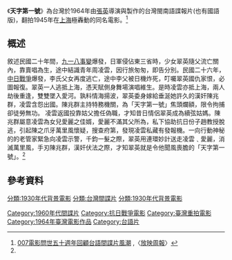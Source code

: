 {{Infobox Film
|  name               = 天字第一號
|  original_name      = 
|  image              = 
|  caption            = 
|  director           = [[張英_(導演)|張英]] 
|  producer_2         = 張英
|  writer             = [[杜雲之|杜雲之]]
|  starring           = [[白虹_(1939年)|白虹]]<br />[[柳青_(演员)|柳青]]<br />[[柯俊雄|柯俊雄]]
|  music              = 
|  cinematography     = 
|  editing            = 
|  production_company = [[萬壽影業公司|萬壽影業公司]]
|  distributor        = 
|  released           = {{TWN}}：{{film date|1964}}<ref name="multiple"> [http://web.ctfa.org.tw/ipac20/ipac.jsp?session=141H487VU6644.107802&profile=ctfa&uri=full=1100001@!20764@!0&ri=1&aspect=basic_search&menu=search&source=192.168.1.3@!ctfa&ipp=20&staffonly=&term=%E5%A4%A9%E5%AD%97%E7%AC%AC%E4%B8%80%E8%99%9F&index=TW&uindex=&aspect=basic_search&menu=search&ri=1, 國家電影館館藏查詢-天字第一號] {{webarchive|url=https://web.archive.org/web/20141006091330/http://web.ctfa.org.tw/ipac20/ipac.jsp?session=141H487VU6644.107802&profile=ctfa&uri=full=1100001@!20764@!0&ri=1&aspect=basic_search&menu=search&source=192.168.1.3@!ctfa&ipp=20&staffonly=&term=%E5%A4%A9%E5%AD%97%E7%AC%AC%E4%B8%80%E8%99%9F&index=TW&uindex=&aspect=basic_search&menu=search&ri=1, |date=2014-10-06 }}, </ref>
|  runtime            = 102 分鐘
|  country            = {{台灣電影產地}}
|  language           = 台灣閩南語(也有[[國語|國語]]版)
|  awards             = 
|  amg_id             = 
|  imdb_id            = 
}}

《'''天字第一號'''》為台灣於1964年由[[張英_(導演)|張英]]導演與製作的台灣閩南語諜報片(也有國語版)，翻拍1945年在[[上海|上海]]極轟動的同名電影。<ref>[http://www.funscreen.com.tw/fan.asp?F_No=1034 007電影問世五十週年回顧台語間諜片風潮] {{Wayback|url=http://www.funscreen.com.tw/fan.asp?F_No=1034 |date=20190119120956 }},〈[[放映周報|放映周報]]〉</ref>

==概述==
敘述民國二十年間，[[九一八事變|九一八事變]]爆發，日軍侵佔東三省時，少女翠英隨父流亡關內，靠賣唱為生，途中結識青年周凌雲，因行旅匆匆，即告分別。民國二十六年，[[中国抗日战争|中日戰爭]]爆發，李氏父女再度逃亡，途中李父被日機炸死，叮囑翠英國仇家恨，必圖報復。翠英一人逃抵上海，憑天賦側身舞場演唱維生。是時凌雲亦抵上海，兩人劫後重逢，雙雙墜入愛河。孰料情海揚波，翠英委身嫁給垂涎她許久的漢奸陳兆群，凌雲含怨出國。陳兆群主持特務機關，為「天字第一號」焦頭爛額，限令拘捕卻徒勞無功。
凌雲返國投靠姑父擔任偽職，才知昔日情侶翠英成為續弦姑媽。陳兆群屬意凌雲為女兒愛麗之佳婿，愛麗不滿其父所為，私下協助抗日份子趙教授脫逃，引起陳之爪牙萬里風懷疑，搜查府第，發現凌雲私藏有發報機。一向行動神秘的的老管家緊急向凌雲示警，千鈞一髮之際，翠英用連環妙計送走凌雲﹑愛麗，消滅萬里風，手刃陳兆群，漢奸伏法之際，才知翠英就是令他聞風喪膽的「天字第一號」。<ref name="multiple" />

==參考資料==
<references/>

[[Category:1960年代間諜片|Category:1960年代間諜片]]
[[Category:抗日戰爭電影|Category:抗日戰爭電影]]
[[Category:臺灣重拍電影|Category:臺灣重拍電影]]
[[Category:1964年臺灣電影作品|Category:1964年臺灣電影作品]]
[[分類:1930年代背景電影|分類:1930年代背景電影]]
[[分類:台灣間諜片|分類:台灣間諜片]]
[[分類:1930年代背景電影|分類:1930年代背景電影]]
[[Category:台語片|Category:台語片]]